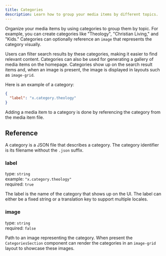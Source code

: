 ```yaml
---
title: Categories
description: Learn how to group your media items by different topics.
---
```



Organize your media items by using categories to group them by topic. For example, you can create categories like "Theology",
"Christian Living," and "Kids." Categories can optionally reference an `image` that represents the category visually.

Users can filter search results by these categories, making it easier to find relevant content. 
Categories can also be used for generating a gallery of media items on the homepage.
Categories show up on the search result items and, when an image is present, the image is displayed in layouts such as
`image-grid`.

Here is an example of a category:

```json title="src/content/categories/theology.json"
{
  "label": "x.category.theology"
}
```

<Aside>
Adding a media item to a category is done by referencing the category from the media item file.
</Aside>

## Reference

A category is a JSON file that describes a category. The category identifier is its filename without the `.json` suffix. 

### label

type: `string` \
example: `"x.category.theology"` \
required: `true`

The label is the name of the category that shows up on the UI. The label can either be a fixed string or a translation key
to support multiple locales.

### image

type: `string` \
required: `false`

Path to an image representing the category. When present the `CategoriesSection` component can render the categories in an
`image-grid` layout to showcase these images.